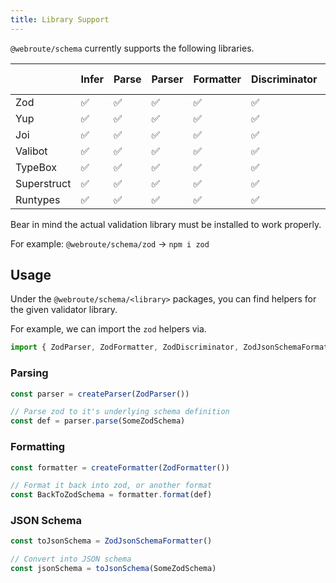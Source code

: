 ```yaml
---
title: Library Support
---
```



`@webroute/schema` currently supports the following libraries.

|             | Infer | Parse | Parser | Formatter | Discriminator | JSON Schema |
| ----------- | ----- | ----- | ------ | --------- | ------------- | ----------- |
| Zod         | ✅    | ✅    | ✅     | ✅        | ✅            | ✅          |
| Yup         | ✅    | ✅    | ✅     | ✅        | ✅            | ✅          |
| Joi         | ✅    | ✅    | ✅     | ✅        | ✅            | ✅          |
| Valibot     | ✅    | ✅    | ✅     | ✅        | ✅            | ✅          |
| TypeBox     | ✅    | ✅    | ✅     | ✅        | ✅            | ✅          |
| Superstruct | ✅    | ✅    | ✅     | ✅        | ✅            | ✅          |
| Runtypes    | ✅    | ✅    | ✅     | ✅        | ✅            | ✅          |

<Callout title="Installation">
Bear in mind the actual validation library must be installed to work properly.

For example: `@webroute/schema/zod` -> `npm i zod` 
</Callout>

## Usage

Under the `@webroute/schema/<library>` packages, you can find helpers for the given validator library.

For example, we can import the `zod` helpers via.

```ts
import { ZodParser, ZodFormatter, ZodDiscriminator, ZodJsonSchemaFormatter } from "@webroute/schema/zod"
```

### Parsing

```ts
const parser = createParser(ZodParser())

// Parse zod to it's underlying schema definition
const def = parser.parse(SomeZodSchema)
```

### Formatting

```ts
const formatter = createFormatter(ZodFormatter())

// Format it back into zod, or another format
const BackToZodSchema = formatter.format(def)
```

### JSON Schema
```ts
const toJsonSchema = ZodJsonSchemaFormatter()

// Convert into JSON schema
const jsonSchema = toJsonSchema(SomeZodSchema)
```

